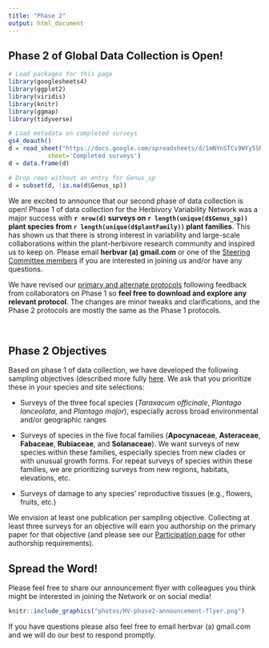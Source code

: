 ```yaml
---
title: "Phase 2"
output: html_document
---
```


## Phase 2 of Global Data Collection is Open!

```r

# Load packages for this page
library(googlesheets4)
library(ggplot2)
library(viridis)
library(knitr)
library(ggmap)
library(tidyverse)

# Load metadata on completed surveys
gs4_deauth()
d = read_sheet("https://docs.google.com/spreadsheets/d/1mNYnSTCs9WYy5SN2HF4VYep550Sccz9xU5o8JuYut-A/edit?usp=sharing",
           sheet='Completed surveys')
d = data.frame(d)

# Drop rows without an entry for Genus_sp
d = subset(d, !is.na(d$Genus_sp))

```

We are excited to announce that our second phase of data collection is open! Phase 1 of data collection for the Herbivory Variability Network was a major success with **`r nrow(d)` surveys on `r length(unique(d$Genus_sp))` plant species from `r length(unique(d$plantFamily))` plant families**. This has shown us that there is strong interest in variability and large-scale collaborations within the plant-herbivore research community and inspired us to keep on. Please email **herbvar (a) gmail.com** or one of the [Steering Committee members](leadership.html) if you are interested in joining us and/or have any questions.

We have revised our [primary and alternate protocols](https://drive.google.com/drive/folders/1PWeoPEC1u6ErQWRCik8cHyTJNqOVE-DV?usp=sharing) following feedback from collaborators on Phase 1 so **feel free to download and explore any relevant protocol**. The changes are minor tweaks and clarifications, and the Phase 2 protocols are mostly the same as the Phase 1 protocols.

<br>

## Phase 2 Objectives

Based on phase 1 of data collection, we have developed the following sampling objectives (described more fully [here](https://docs.google.com/document/d/1-p8oQkrgqM_E3uzMf2Ihqs_c5PE54PVVhHHjRru8_qA/edit?usp=sharing). We ask that you prioritize these in your species and site selections:

* Surveys of the three focal species (_Taraxacum officinale_, _Plantago lanceolata_, and _Plantago major_), especially across broad environmental and/or geographic ranges

* Surveys of species in the five focal families (**Apocynaceae**, **Asteraceae**, **Fabaceae**, **Rubiaceae**, and **Solanaceae**). We want surveys of new species within these families, especially species from new clades or with unusual growth forms. For repeat surveys of species within these families, we are prioritizing surveys from new regions, habitats, elevations, etc.

* Surveys of damage to any species’ reproductive tissues (e.g., flowers, fruits, etc.)

We envision at least one publication per sampling objective. Collecting at least three surveys for an objective will earn you authorship on the primary paper for that objective (and please see our [Participation page](participation.html) for other authorship requirements).

## Spread the Word!

Please feel free to share our announcement flyer with colleagues you think might be interested in joining the Network or on social media!

```r
knitr::include_graphics("photos/HV-phase2-announcement-flyer.png")
```

If you have questions please also feel free to email herbvar (a) gmail.com and we will do our best to respond promptly.
